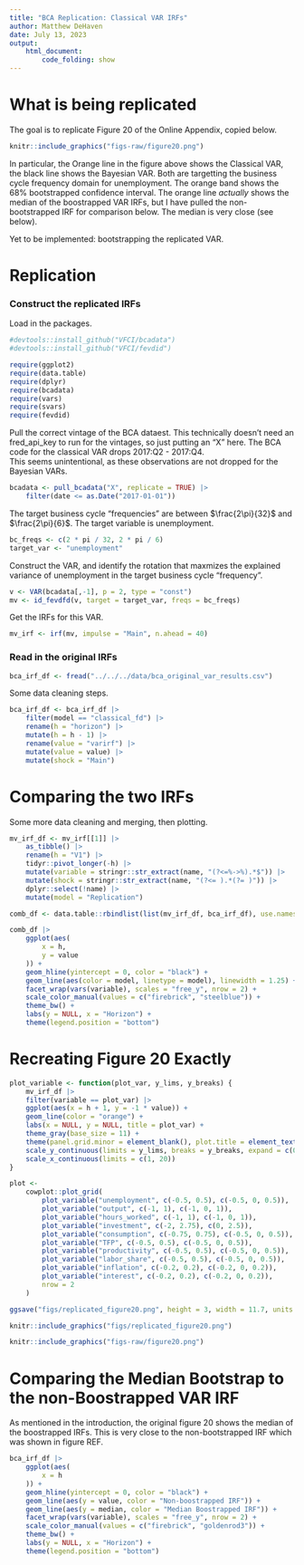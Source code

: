 ```yaml
---
title: "BCA Replication: Classical VAR IRFs"
author: Matthew DeHaven
date: July 13, 2023
output: 
    html_document:
        code_folding: show
---
```

# What is being replicated
The goal is to replicate Figure 20 of the Online Appendix, copied below.

```r
knitr::include_graphics("figs-raw/figure20.png")
```

In particular, the Orange line in the figure above shows the Classical VAR, the black line shows the Bayesian VAR.
Both are targetting the business cycle frequency domain for unemployment.
The orange band shows the 68% bootstrapped confidence interval.
The orange line *actually* shows the median of the boostrapped VAR IRFs, but I have pulled the non-bootstrapped IRF for comparison below. 
The median is very close (see below).

Yet to be implemented: bootstrapping the replicated VAR.

# Replication

### Construct the replicated IRFs
Load in the packages.
```r
#devtools::install_github("VFCI/bcadata")
#devtools::install_github("VFCI/fevdid")

require(ggplot2)
require(data.table)
require(dplyr)
require(bcadata)
require(vars)
require(svars)
require(fevdid)
```

Pull the correct vintage of the BCA dataest.
This technically doesn't need an fred_api_key to run for the vintages, so just putting an "X" here.
The BCA code for the classical VAR drops 2017:Q2 - 2017:Q4.  
This seems unintentional, as these observations are not dropped for the Bayesian VARs.
```r
bcadata <- pull_bcadata("X", replicate = TRUE) |>
    filter(date <= as.Date("2017-01-01"))
```

The target business cycle "frequencies" are between $\frac{2\pi}{32}$ and $\frac{2\pi}{6}$.
The target variable is unemployment.
```r
bc_freqs <- c(2 * pi / 32, 2 * pi / 6)
target_var <- "unemployment"
```

Construct the VAR, and identify the rotation that maxmizes the explained variance of unemployment in the target business cycle "frequency".
```r
v <- VAR(bcadata[,-1], p = 2, type = "const")
mv <- id_fevdfd(v, target = target_var, freqs = bc_freqs)
```

Get the IRFs for this VAR.
```r
mv_irf <- irf(mv, impulse = "Main", n.ahead = 40)
```

### Read in the original IRFs
```r
bca_irf_df <- fread("../../../data/bca_original_var_results.csv")
```
Some data cleaning steps.
```r
bca_irf_df <- bca_irf_df |>
    filter(model == "classical_fd") |>
    rename(h = "horizon") |>
    mutate(h = h - 1) |>
    rename(value = "varirf") |>
    mutate(value = value) |>
    mutate(shock = "Main")
```

# Comparing the two IRFs
Some more data cleaning and merging, then plotting.
```r
mv_irf_df <- mv_irf[[1]] |>
    as_tibble() |>
    rename(h = "V1") |>
    tidyr::pivot_longer(-h) |>
    mutate(variable = stringr::str_extract(name, "(?<=%->%).*$")) |>
    mutate(shock = stringr::str_extract(name, "(?<= ).*(?= )")) |>
    dplyr::select(!name) |>
    mutate(model = "Replication")

comb_df <- data.table::rbindlist(list(mv_irf_df, bca_irf_df), use.names = T, fill = T)
```

```r
comb_df |>
    ggplot(aes(
        x = h,
        y = value
    )) +
    geom_hline(yintercept = 0, color = "black") +
    geom_line(aes(color = model, linetype = model), linewidth = 1.25) +
    facet_wrap(vars(variable), scales = "free_y", nrow = 2) +
    scale_color_manual(values = c("firebrick", "steelblue")) +
    theme_bw() +
    labs(y = NULL, x = "Horizon") +
    theme(legend.position = "bottom")
```


# Recreating Figure 20 Exactly

```r
plot_variable <- function(plot_var, y_lims, y_breaks) {
    mv_irf_df |> 
    filter(variable == plot_var) |>
    ggplot(aes(x = h + 1, y = -1 * value)) +
    geom_line(color = "orange") +
    labs(x = NULL, y = NULL, title = plot_var) +
    theme_gray(base_size = 11) +
    theme(panel.grid.minor = element_blank(), plot.title = element_text(hjust = 0.5)) +
    scale_y_continuous(limits = y_lims, breaks = y_breaks, expand = c(0, 0)) +
    scale_x_continuous(limits = c(1, 20))
}

plot <-
    cowplot::plot_grid(
        plot_variable("unemployment", c(-0.5, 0.5), c(-0.5, 0, 0.5)),
        plot_variable("output", c(-1, 1), c(-1, 0, 1)),
        plot_variable("hours_worked", c(-1, 1), c(-1, 0, 1)),
        plot_variable("investment", c(-2, 2.75), c(0, 2.5)),
        plot_variable("consumption", c(-0.75, 0.75), c(-0.5, 0, 0.5)),
        plot_variable("TFP", c(-0.5, 0.5), c(-0.5, 0, 0.5)),
        plot_variable("productivity", c(-0.5, 0.5), c(-0.5, 0, 0.5)),
        plot_variable("labor_share", c(-0.5, 0.5), c(-0.5, 0, 0.5)),
        plot_variable("inflation", c(-0.2, 0.2), c(-0.2, 0, 0.2)),
        plot_variable("interest", c(-0.2, 0.2), c(-0.2, 0, 0.2)),
        nrow = 2
    )

ggsave("figs/replicated_figure20.png", height = 3, width = 11.7, units = "in")
```

```r
knitr::include_graphics("figs/replicated_figure20.png")
```

```r
knitr::include_graphics("figs-raw/figure20.png")
```

# Comparing the Median Bootstrap to the non-Boostrapped VAR IRF
As mentioned in the introduction, the original figure 20 shows the median of the boostrapped IRFs.
This is very close to the non-bootstrapped IRF which was shown in figure REF.
```r
bca_irf_df |>
    ggplot(aes(
        x = h
    )) +
    geom_hline(yintercept = 0, color = "black") +
    geom_line(aes(y = value, color = "Non-boostrapped IRF")) +
    geom_line(aes(y = median, color = "Median Boostrapped IRF")) +
    facet_wrap(vars(variable), scales = "free_y", nrow = 2) +
    scale_color_manual(values = c("firebrick", "goldenrod3")) +
    theme_bw() +
    labs(y = NULL, x = "Horizon") +
    theme(legend.position = "bottom")
```